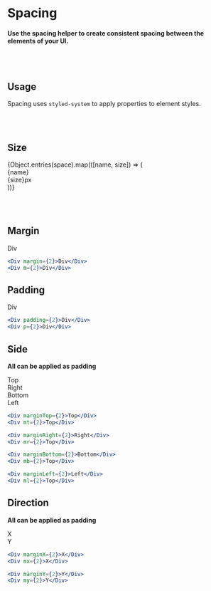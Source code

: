 
<!-- TODO: color names not working on stories. There is no problem in Div component itsel as well as stories that written with `storiesOf` method -->

<Meta title='Foundation/Div/Spacing' />

# Spacing

#### Use the spacing helper to create consistent spacing between the elements of your UI.

<br /><br />

## Usage

Spacing uses `styled-system` to apply properties to element styles.

<br /><br />

## Size
<Story name='Size'>
  <div>
    {Object.entries(space).map(([name, size]) => (
      <Div key={uuid()} mr={2} bg={'quaternary'} style={{ display: 'inline-block' }}>
        <Div
          bg={'bg-active'}
          style={{ height: '50px', display: 'flex', alignItems: 'center', justifyContent: 'center' }}
          width={'50px'}
          mb={parseFloat(name)}
        >
          {name}<br/>{size}px
        </Div>
      </Div>
    ))}
  </div>
</Story>

<br /><br />

## Margin
<Story name='Margin'>
  <Div bg={'quaternary'} style={{ display: 'inline-block' }}>
    <Div width={'100px'} margin={2} bg={'bg-active'} style={{ border: '2px dashed #999' }}>Div</Div>
  </Div>
</Story>

```jsx
<Div margin={2}>Div</Div>
<Div m={2}>Div</Div>
```

## Padding
<Story name='Padding'>
  <Div bg={'bg-active'} style={{ display: 'inline-block', border: '2px dashed #999' }} padding={2}>
    <Div width={'100px'}>Div</Div>
  </Div>
</Story>

```jsx
<Div padding={2}>Div</Div>
<Div p={2}>Div</Div>
```

## Side

**All can be applied as padding**
<Story name='Side'>
  <div style={{ display: 'flex', alignItems: 'flex-start'}}>
    <Div mr={2} bg={'quaternary'}>
      <Div width={'100px'} mt={2} bg={'bg-active'} style={{ border: '2px dashed #999' }}>Top</Div>
    </Div>
    <Div mr={2} bg={'quaternary'}>
      <Div width={'100px'} mr={2} bg={'bg-active'} style={{ border: '2px dashed #999' }}>Right</Div>
    </Div>
    <Div mr={2} bg={'quaternary'}>
      <Div width={'100px'} mb={2} bg={'bg-active'} style={{ border: '2px dashed #999' }}>Bottom</Div>
    </Div>
    <Div mr={2} bg={'quaternary'}>
      <Div width={'100px'} ml={2} bg={'bg-active'} style={{ border: '2px dashed #999' }}>Left</Div>
    </Div>
  </div>
</Story>

```jsx
<Div marginTop={2}>Top</Div>
<Div mt={2}>Top</Div>

<Div marginRight={2}>Right</Div>
<Div mr={2}>Top</Div>

<Div marginBottom={2}>Bottom</Div>
<Div mb={2}>Top</Div>

<Div marginLeft={2}>Left</Div>
<Div ml={2}>Top</Div>
```

## Direction

**All can be applied as padding**
<Story name='Direction'>
  <div style={{ display: 'flex', alignItems: 'flex-start'}}>
    <Div mr={2} bg={'quaternary'}>
      <Div width={'100px'} mx={2} bg={'bg-active'} style={{ border: '2px dashed #999' }}>X</Div>
    </Div>
    <Div mr={2} bg={'quaternary'}>
      <Div width={'100px'} my={2} bg={'bg-active'} style={{ border: '2px dashed #999' }}>Y</Div>
    </Div>
  </div>
</Story>

```jsx
<Div marginX={2}>X</Div>
<Div mx={2}>X</Div>

<Div marginY={2}>Y</Div>
<Div my={2}>Y</Div>
```
